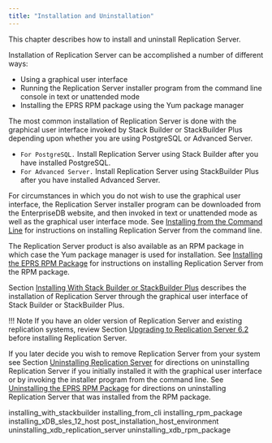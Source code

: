 ```yaml
---
title: "Installation and Uninstallation"
---
```


<div id="installation" class="registered_link"></div>

This chapter describes how to install and uninstall Replication Server.

Installation of Replication Server can be accomplished a number of different ways:

-   Using a graphical user interface
-   Running the Replication Server installer program from the command line console in text or unattended mode
-   Installing the EPRS RPM package using the Yum package manager

The most common installation of Replication Server is done with the graphical user interface invoked by Stack Builder or StackBuilder Plus depending upon whether you are using PostgreSQL or Advanced Server.

-   `For PostgreSQL.` Install Replication Server using Stack Builder after you have installed PostgreSQL.
-   `For Advanced Server.` Install Replication Server using StackBuilder Plus after you have installed Advanced Server.

For circumstances in which you do not wish to use the graphical user interface, the Replication Server installer program can be downloaded from the EnterpriseDB website, and then invoked in text or unattended mode as well as the graphical user interface mode. See [Installing from the Command Line](02_installing_from_cli/#installing_from_cli) for instructions on installing Replication Server from the command line.

The Replication Server product is also available as an RPM package in which case the Yum package manager is used for installation. See [Installing the EPRS RPM Package](03_installing_rpm_package/#installing_rpm_package) for instructions on installing Replication Server from the RPM package.

Section [Installing With Stack Builder or StackBuilder Plus](01_installing_with_stackbuilder/#installing_with_stackbuilder) describes the installation of Replication Server through the graphical user interface of Stack Builder or StackBuilder Plus.

!!! Note
    If you have an older version of Replication Server and existing replication systems, review Section [Upgrading to Replication Server 6.2](../10_appendix/02_upgrading_to_xdb6_2/#upgrading_to_xdb6_2) before installing Replication Server.

If you later decide you wish to remove Replication Server from your system see Section [Uninstalling Replication Server](06_uninstalling_xdb_replication_server/#uninstalling_xdb_replication_server) for directions on uninstalling Replication Server if you initially installed it with the graphical user interface or by invoking the installer program from the command line. See [Uninstalling the EPRS RPM Package](07_uninstalling_xdb_rpm_package/#uninstalling_xdb_rpm_package) for directions on uninstalling Replication Server that was installed from the RPM package.

<div class="toctree" maxdepth="3">

installing_with_stackbuilder installing_from_cli installing_rpm_package installing_xDB_sles_12_host post_installation_host_environment uninstalling_xdb_replication_server uninstalling_xdb_rpm_package

</div>
